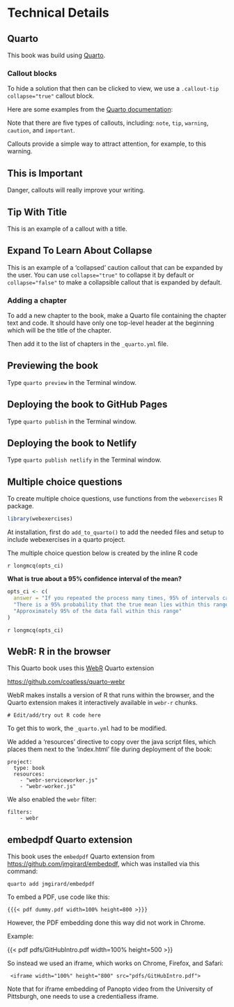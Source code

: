 # Technical Details

## Quarto

This book was build using [Quarto](https://quarto.org).

### Callout blocks

To hide a solution that then can be clicked to view, we use a `.callout-tip collapse="true"` callout block.

Here are some examples from the [Quarto documentation](https://quarto.org/docs/authoring/callouts.html):

::: callout-note
Note that there are five types of callouts, including: `note`, `tip`, `warning`, `caution`, and `important`.
:::

::: callout-warning
Callouts provide a simple way to attract attention, for example, to this warning.
:::

::: callout-important
## This is Important

Danger, callouts will really improve your writing.
:::

::: callout-tip
## Tip With Title

This is an example of a callout with a title.
:::

::: {.callout-caution collapse="true"}
## Expand To Learn About Collapse

This is an example of a 'collapsed' caution callout that can be expanded by the user. You can use `collapse="true"` to collapse it by default or `collapse="false"` to make a collapsible callout that is expanded by default.
:::

### Adding a chapter

To add a new chapter to the book, make a Quarto file containing the chapter text and code. It should have only one top-level header at the beginning which will be the title of the chapter.

Then add it to the list of chapters in the `_quarto.yml` file.

## Previewing the book

Type `quarto preview` in the Terminal window.

## Deploying the book to GitHub Pages

Type `quarto publish` in the Terminal window.

## Deploying the book to Netlify

Type `quarto publish netlify` in the Terminal window.

## Multiple choice questions

To create multiple choice questions, use functions from the `webexercises` R package.

```r
library(webexercises)
```

At installation, first do `add_to_quarto()` to add the needed files and setup to include webexercises in a quarto project.

The multiple choice question below is created by the inline R code

```
r longmcq(opts_ci)
```

**What is true about a 95% confidence interval of the mean?**

```r
opts_ci <- c(
  answer = "If you repeated the process many times, 95% of intervals calculated in this way contain the true mean",
  "There is a 95% probability that the true mean lies within this range",
  "Approximately 95% of the data fall within this range"
)
```

`r longmcq(opts_ci)`

## WebR: R in the browser

This Quarto book uses this [WebR](https://docs.r-wasm.org/webr/latest/) Quarto extension

<https://github.com/coatless/quarto-webr>

WebR makes installs a version of R that runs within the browser, and the Quarto extension makes it interactively available in `webr-r` chunks.

```webr-r
# Edit/add/try out R code here
```

To get this to work, the `_quarto.yml` had to be modified.

We added a 'resources' directive to copy over the java script files, which places them next to the 'index.html' file during deployment of the book:

```         
project:
  type: book
  resources: 
    - "webr-serviceworker.js"
    - "webr-worker.js" 
```

We also enabled the `webr` filter:

```         
filters:
    - webr
```

## embedpdf Quarto extension

This book uses the `embedpdf` Quarto extension from <https://github.com/jmgirard/embedpdf>, which was installed via this command:

```         
quarto add jmgirard/embedpdf
```

To embed a PDF, use code like this:

```         
{{{< pdf dummy.pdf width=100% height=800 >}}}
```

However, the PDF embedding done this way did not work in Chrome.

Example:

{{< pdf pdfs/GitHubIntro.pdf width=100% height=500 >}}

So instead we used an iframe, which works on Chrome, Firefox, and Safari:

```         
 <iframe width="100%" height="800" src="pdfs/GitHubIntro.pdf">
```

Note that for iframe embedding of Panopto video from the University of Pittsburgh, one needs to use a credentialless iframe.
